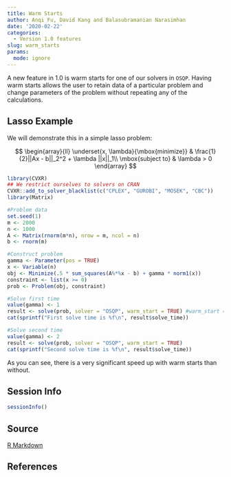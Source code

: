 ```yaml
---
title: Warm Starts
author: Anqi Fu, David Kang and Balasubramanian Narasimhan
date: '2020-02-22'
categories:
  - Version 1.0 features
slug: warm_starts
params:
  mode: ignore
---
```


A new feature in 1.0 is warm starts for one of our solvers in
`OSQP`. Having warm starts allows the user to retain data of a
particular problem and change parameters of the problem without
repeating any of the calculations.


## Lasso Example

We will demonstrate this in a simple lasso problem:

$$
	\begin{array}{ll} \underset{x, \lambda}{\mbox{minimize}} & \frac{1}{2}||Ax - b||_2^2 + \lambda ||x||_1\\
	\mbox{subject to} & \lambda > 0
	\end{array}
$$


```r
library(CVXR)
## We restrict ourselves to solvers on CRAN
CVXR::add_to_solver_blacklist(c("CPLEX", "GUROBI", "MOSEK", "CBC"))
library(Matrix)
```

```r
#Problem data
set.seed(1)
m <- 2000
n <- 1000
A <- Matrix(rnorm(m*n), nrow = m, ncol = n)
b <- rnorm(m)

#Construct problem
gamma <- Parameter(pos = TRUE)
x <- Variable(n)
obj <- Minimize(.5 * sum_squares(A%*%x - b) + gamma * norm1(x))
constraint <- list(x >= 0)
prob <- Problem(obj, constraint)

#Solve first time
value(gamma) <- 1
result <- solve(prob, solver = "OSQP", warm_start = TRUE) #warm_start = T is not necessary for the first time
cat(sprintf("First solve time is %f\n", result$solve_time))

#Solve second time
value(gamma) <- 2
result <- solve(prob, solver = "OSQP", warm_start = TRUE)
cat(sprintf("Second solve time is %f\n", result$solve_time))

```

As you can see, there is a very significant speed up with warm starts
than without. 

## Session Info

```r
sessionInfo()
```

## Source

[R Markdown](https://github.com/bnaras/cvxr_docs/blob/master/content/cvxr_examples/warm_starts.Rmd)

## References
